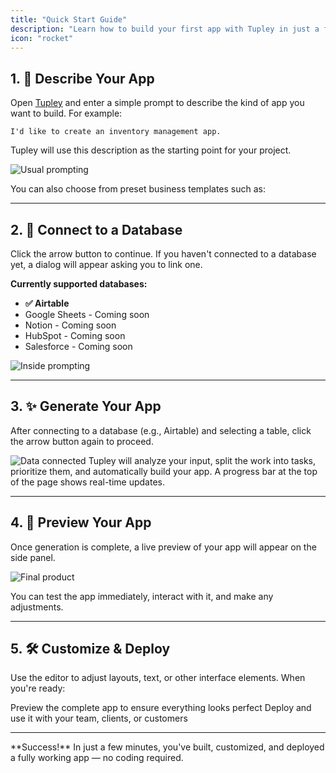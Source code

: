 ```yaml
---
title: "Quick Start Guide"
description: "Learn how to build your first app with Tupley in just a few minutes"
icon: "rocket"
---
```


## 1. 📝 Describe Your App

Open [Tupley](https://tupley.ai/) and enter a simple prompt to describe the kind of app you want to build. For example:

```
I'd like to create an inventory management app.
```

Tupley will use this description as the starting point for your project.  

<img src="/images/prompting.png" alt="Usual prompting" />

You can also choose from preset business templates such as:  

<CardGroup cols={2}>
  <Card title="👥 Client Portal" href="https://app.tupley.ai/dashboard?prompt=Build a secure client portal for my consulting business. It should allow clients to log in, view project updates, access shared files, and communicate with my team. Key features should include a dashboard, a document repository, and a messaging system." />
  <Card title="📦 Inventory Management" href="https://app.tupley.ai/dashboard?prompt=Create a comprehensive inventory management system for my e-commerce store. I need to track stock levels, manage suppliers, and generate reports on product performance. It should also have barcode scanning capabilities and alerts for low stock." />
  <Card title="📊 CRM" href="https://app.tupley.ai/dashboard?prompt=Develop a Customer Relationship Management (CRM) system to streamline my sales process. It should help me manage contacts, track leads through the sales pipeline, log interactions, and automate follow-up emails. I also want a dashboard with key sales metrics." />
  <Card title="📖 Employee Handbook" href="https://app.tupley.ai/dashboard?prompt=Generate an interactive and easy-to-navigate employee handbook. It should cover company policies, culture, benefits, and procedures. I'd like to include a search function and the ability for employees to acknowledge they have read the handbook." />
  <Card title="📂 Project Management" href="https://app.tupley.ai/dashboard?prompt=Build a robust project management tool for my software development team. It needs features like Kanban boards, task assignments, deadline tracking, file attachments, and comment threads. Integration with GitHub for tracking commits and pull requests would be a plus." />
  <Card title="⏱ Time Tracking" href="https://app.tupley.ai/dashboard?prompt=Create a simple but effective time tracking application for my freelance business. It should allow me to create projects, track time spent on different tasks, generate invoices based on billable hours, and provide reports on my productivity." />
  <Card title="🧑‍💼 HR Management" href="https://app.tupley.ai/dashboard?prompt=Develop an all-in-one HR management system for my small business. It should handle employee profiles, manage time-off requests, store important documents like contracts, and streamline the onboarding process for new hires. A simple payroll report generator would also be useful." />
</CardGroup>

---

## 2. 🔗 Connect to a Database

Click the arrow button to continue. If you haven't connected to a database yet, a dialog will appear asking you to link one.

**Currently supported databases:**  

<ul>
  <li><strong>✅ Airtable</strong></li>
  <li style={{ opacity: 0.55 }}>Google Sheets - Coming soon</li>
  <li style={{ opacity: 0.55 }}>Notion - Coming soon</li>
  <li style={{ opacity: 0.55 }}>HubSpot - Coming soon</li>
  <li style={{ opacity: 0.55 }}>Salesforce - Coming soon</li>
</ul>

<img src="/images/Inside_prompting.png" alt="Inside prompting" />

---

## 3. ✨ Generate Your App

After connecting to a database (e.g., Airtable) and selecting a table, click the arrow button again to proceed.  

<img src="/images/data_connected.png" alt="Data connected" />

<Tip>
Tupley will analyze your input, split the work into tasks, prioritize them, and automatically build your app. A progress bar at the top of the page shows real-time updates.
</Tip>

---

## 4. 👀 Preview Your App

Once generation is complete, a live preview of your app will appear on the side panel.  

<img src="/images/final_product.png" alt="Final product" />

You can test the app immediately, interact with it, and make any adjustments.

---

## 5. 🛠 Customize & Deploy

Use the editor to adjust layouts, text, or other interface elements. When you're ready:  

<Steps>
  <Step title="👀 Preview">
    Preview the complete app to ensure everything looks perfect
  </Step>
  <Step title="🚀 Deploy">
    Deploy and use it with your team, clients, or customers
  </Step>
</Steps>

---

<Check>
**Success!** In just a few minutes, you've built, customized, and deployed a fully working app — no coding required.
</Check>